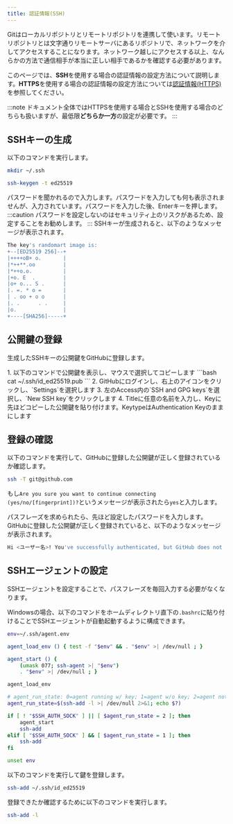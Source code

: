 ```yaml
---
title: 認証情報(SSH)
---
```



Gitはローカルリポジトリとリモートリポジトリを連携して使います。リモートリポジトリとは文字通りリモートサーバにあるリポジトリで、ネットワークを介してアクセスすることになります。ネットワーク越しにアクセスする以上、なんらかの方法で通信相手が本当に正しい相手であるかを確認する必要があります。

このページでは、**SSH**を使用する場合の認証情報の設定方法について説明します。**HTTPS**を使用する場合の認証情報の設定方法については[認証情報(HTTPS)](../https)を参照してください。

:::note
ドキュメント全体ではHTTPSを使用する場合とSSHを使用する場合のどちらも扱いますが、最低限**どちらか一方**の設定が必要です。
:::

## SSHキーの生成

以下のコマンドを実行します。

```bash
mkdir ~/.ssh
```

```bash
ssh-keygen -t ed25519
```

パスワードを聞かれるので入力します。パスワードを入力しても何も表示されませんが、入力されています。パスワードを入力した後、Enterキーを押します。
:::caution
パスワードを設定しないのはセキュリティ上のリスクがあるため、設定することをお勧めします。
:::
SSHキーが生成されると、以下のようなメッセージが表示されます。

```bash
The key's randomart image is:
+--[ED25519 256]--+
|++++oB+ o.       |
|*++**.oo         |
|*++o.o.          |
|+o. E  .         |
|o+ o... S .      |
|. =. * o =       |
| . oo + o o      |
|. .      . .     |
|o.               |
+----[SHA256]-----+
```

## 公開鍵の登録

生成したSSHキーの公開鍵をGitHubに登録します。

<Steps>
  1. 以下のコマンドで公開鍵を表示し、マウスで選択してコピーします
     ```bash 
     cat ~/.ssh/id_ed25519.pub 
     ``` 
  2. GitHubにログインし、右上のアイコンをクリックし、`Settings`を選択します 
  3. 左のAccess内の`SSH and GPG keys`を選択し、`New SSH key`をクリックします 
  4. Titleに任意の名前を入力し、Keyに先ほどコピーした公開鍵を貼り付けます。KeytypeはAuthentication Keyのままにします
</Steps>

## 登録の確認

以下のコマンドを実行して、GitHubに登録した公開鍵が正しく登録されているか確認します。

```bash
ssh -T git@github.com
```

もし`Are you sure you want to continue connecting (yes/no/[fingerprint])?`というメッセージが表示されたら`yes`と入力します。

パスフレーズを求められたら、先ほど設定したパスワードを入力します。GitHubに登録した公開鍵が正しく登録されていると、以下のようなメッセージが表示されます。

```bash
Hi <ユーザー名>! You've successfully authenticated, but GitHub does not provide shell access.
```

## SSHエージェントの設定

SSHエージェントを設定することで、パスフレーズを毎回入力する必要がなくなります。

Windowsの場合、以下のコマンドをホームディレクトリ直下の`.bashrc`に貼り付けることでSSHエージェントが自動起動するように構成できます。

```bash
env=~/.ssh/agent.env

agent_load_env () { test -f "$env" && . "$env" >| /dev/null ; }

agent_start () {
    (umask 077; ssh-agent >| "$env")
    . "$env" >| /dev/null ; }

agent_load_env

# agent_run_state: 0=agent running w/ key; 1=agent w/o key; 2=agent not running
agent_run_state=$(ssh-add -l >| /dev/null 2>&1; echo $?)

if [ ! "$SSH_AUTH_SOCK" ] || [ $agent_run_state = 2 ]; then
    agent_start
    ssh-add
elif [ "$SSH_AUTH_SOCK" ] && [ $agent_run_state = 1 ]; then
    ssh-add
fi

unset env
```

以下のコマンドを実行して鍵を登録します。

```bash
ssh-add ~/.ssh/id_ed25519
```

登録できたか確認するために以下のコマンドを実行します。

```bash
ssh-add -l
```
